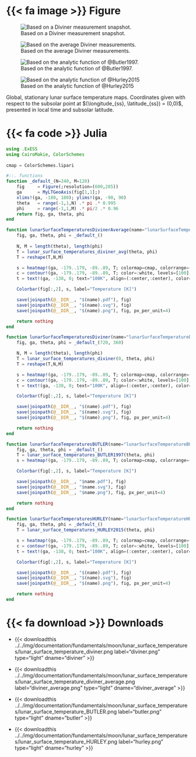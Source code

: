::: {.panel-tabset}

# {{< fa image >}} Figure

::: {#fig-lunar_surface_temperatures layout-nrow=2}
![Based on a Diviner measurement snapshot.](/img/documentation/fundamentals/moon/lunar_surface_temperatures/lunar_surface_temperature_diviner.png){#fig-lunar-surface-temperatures-diviner}

![Based on the average Diviner measurements.](/img/documentation/fundamentals/moon/lunar_surface_temperatures/lunar_surface_temperature_diviner_average.png){#fig-lunar-surface-temperatures-diviner-average}

![Based on the analytic function of @Butler1997.](/img/documentation/fundamentals/moon/lunar_surface_temperatures/lunar_surface_temperature_BUTLER.png){#fig-lunar-surface-temperatures-BUTLER}

![Based on the analytic function of @Hurley2015](/img/documentation/fundamentals/moon/lunar_surface_temperatures/lunar_surface_temperature_HURLEY.png){#fig-lunar-surface-temperatures-HURLEY}

Global, stationary lunar surface temperature maps. Coordinates given with respect to the subsolar point at $(\longitude_{ss}, \latitude_{ss}) = (0,0)$, presented in local time and subsolar latitude.
:::

# {{< fa code >}} Julia
```julia
using .ExESS
using CairoMakie, ColorSchemes
    
cmap = ColorSchemes.lipari

#::. functions
function _default_(N=240, M=120)
    fig     = Figure(;resolution=(600,285))
    ga      = MyLTGeoAxis(fig[1,1];)
    xlims!(ga, -180, 180); ylims!(ga, -90, 90)
    theta   = range(-1,1,N) .* pi .* 0.995
    phi     = range(-1,1,M) .* pi/2 .* 0.96
    return fig, ga, theta, phi
end

function lunarSurfaceTemperaturesDivinerAverage(name="lunarSurfaceTemperatureDivinerAverage")
    fig, ga, theta, phi = _default_()
    
    N, M = length(theta), length(phi)
    T = lunar_surface_temperatures_diviner_avg(theta, phi)
    T = reshape(T,N,M)

    s = heatmap!(ga, -179..179, -89..89, T; colormap=cmap, colorrange=(50,400))
    c = contour!(ga, -179..179, -89..89, T; color=:white, levels=[100], linewidth=0.7)
    t = text!(ga, -138, 0; text="100K", align=(:center,:center), color=:white)

    Colorbar(fig[:,2], s, label="Temperature [K]")

    save(joinpath(@__DIR__, "$(name).pdf"), fig)
    save(joinpath(@__DIR__, "$(name).svg"), fig)
    save(joinpath(@__DIR__, "$(name).png"), fig, px_per_unit=4)

    return nothing
end

function lunarSurfaceTemperaturesDiviner(name="lunarSurfaceTemperatureDiviner")
    fig, ga, theta, phi = _default_(720, 360)

    N, M = length(theta), length(phi)
    T = lunar_surface_temperatures_diviner(0, theta, phi)
    T = reshape(T,N,M)

    s = heatmap!(ga, -179..179, -89..89, T; colormap=cmap, colorrange=(50,400))
    c = contour!(ga, -179..179, -89..89, T; color=:white, levels=[100], linewidth=0.7)
    t = text!(ga, -138, 0; text="100K", align=(:center,:center), color=:white)

    Colorbar(fig[:,2], s, label="Temperature [K]") 

    save(joinpath(@__DIR__, "$(name).pdf"), fig)
    save(joinpath(@__DIR__, "$(name).svg"), fig)
    save(joinpath(@__DIR__, "$(name).png"), fig, px_per_unit=4)

    return nothing
end

function lunarSurfaceTemperaturesBUTLER(name="lunarSurfaceTemperatureBUTLER")
    fig, ga, theta, phi = _default_()
    T = lunar_surface_temperatures_BUTLER1997(theta, phi)
    s = heatmap!(ga, -179..179, -89..89, T; colormap=cmap, colorrange=(50,400))

    Colorbar(fig[:,2], s, label="Temperature [K]") 

    save(joinpath(@__DIR__, "$name.pdf"), fig)
    save(joinpath(@__DIR__, "$name.svg"), fig)
    save(joinpath(@__DIR__, "$name.png"), fig, px_per_unit=4)

    return nothing
end

function lunarSurfaceTemperaturesHURLEY(name="lunarSurfaceTemperatureHURLEY")
    fig, ga, theta, phi = _default_()
    T = lunar_surface_temperatures_HURLEY2015(theta, phi)

    s = heatmap!(ga, -179..179, -89..89, T; colormap=cmap, colorrange=(50,400))
    c = contour!(ga, -179..179, -89..89, T; color=:white, levels=[100], linewidth=0.7)
    t = text!(ga, -138, 0; text="100K", align=(:center,:center), color=:white)

    Colorbar(fig[:,2], s, label="Temperature [K]") 

    save(joinpath(@__DIR__, "$(name).pdf"), fig)
    save(joinpath(@__DIR__, "$(name).svg"), fig)
    save(joinpath(@__DIR__, "$(name).png"), fig, px_per_unit=4)

    return nothing
end
```

# {{< fa download >}}  Downloads

* {{< downloadthis ../../img/documentation/fundamentals/moon/lunar_surface_temperatures/lunar_surface_temperature_diviner.png label="diviner.png" type="light" dname="diviner" >}}

* {{< downloadthis ../../img/documentation/fundamentals/moon/lunar_surface_temperatures/lunar_surface_temperature_diviner_average.png label="diviner_average.png" type="light" dname="diviner_average" >}}

* {{< downloadthis ../../img/documentation/fundamentals/moon/lunar_surface_temperatures/lunar_surface_temperature_BUTLER.png label="butler.png" type="light" dname="butler" >}}

* {{< downloadthis ../../img/documentation/fundamentals/moon/lunar_surface_temperatures/lunar_surface_temperature_HURLEY.png label="hurley.png" type="light" dname="hurley" >}}

:::